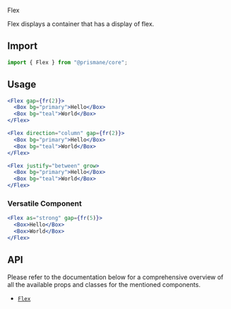 <Versatile>Flex</Versatile>

Flex displays a container that has a display of flex.

## Import

```js
import { Flex } from "@prismane/core";
```

## Usage

```jsx
<Flex gap={fr(2)}>
  <Box bg="primary">Hello</Box>
  <Box bg="teal">World</Box>
</Flex>
```

```jsx
<Flex direction="column" gap={fr(2)}>
  <Box bg="primary">Hello</Box>
  <Box bg="teal">World</Box>
</Flex>
```

```jsx
<Flex justify="between" grow>
  <Box bg="primary">Hello</Box>
  <Box bg="teal">World</Box>
</Flex>
```

### Versatile Component

```jsx
<Flex as="strong" gap={fr(5)}>
  <Box>Hello</Box>
  <Box>World</Box>
</Flex>
```

## API

Please refer to the documentation below for a comprehensive overview of all the available props and classes for the mentioned components.

- [`Flex`](/docs/components-api/flex-api)

